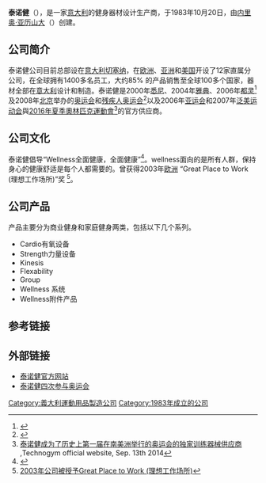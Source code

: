 {{Infobox_Company |
| company_name = Technogym
| company_logo = 
| company_slogan = The wellness company
| foundation = 1983年
| location = {{flag | Italy}} , [[切塞纳|切塞纳]]
| key_people = 创始人[[内里奥·亚历山大|-{内里奥·亚历山大}-]]
| industry = [[健身|健身]]
| products = 健身器材
| num_employees = 1400（2005年）
| homepage = http://www.technogym.com/
}}
'''泰诺健'''（{{lang-en|'''Technogym'''}}），是一家[[意大利|意大利]]的健身器材设计生产商，于1983年10月20日，由[[内里奥·亚历山大|内里奥·亚历山大]]（{{lang|en|Nerio Alessandri}}）创建。

==公司简介==
泰诺健公司目前总部设在[[意大利|意大利]][[切塞纳|切塞纳]]，在[[欧洲|欧洲]]、[[亚洲|亚洲]]和[[美国|美国]]开设了12家直属分公司，在全球拥有1400多名员工，大约85% 的产品销售至全球100多个国家，器材全部在[[意大利|意大利]]设计和制造。泰诺健是2000年[[悉尼|悉尼]]、2004年[[雅典|雅典]]、2006年[[都灵|都灵]]<ref>{{Cite web |url=http://sports.sohu.com/20061115/n246408203.shtml |title=泰诺健成为2005-2008年多哈亚运会中国体育代表团健身器材合作伙伴 |accessdate=2010-01-29 |archive-date=2014-09-13 |archive-url=https://web.archive.org/web/20140913102704/http://sports.sohu.com/20061115/n246408203.shtml |dead-url=no }}</ref>及2008年[[北京|北京]]举办的[[奥运会|奥运会]]和[[残疾人奥运会|残疾人奥运会]]<ref>{{Cite web |url=http://sports.sina.com.cn/o/2007-02-08/16582745995.shtml |title=泰诺健成为2008年北京奥运会健身器材独家供应商 |accessdate=2010-01-29 |archive-date=2014-09-13 |archive-url=https://web.archive.org/web/20140913102949/http://sports.sina.com.cn/o/2007-02-08/16582745995.shtml |dead-url=no }}</ref>以及2006年[[亚运会|亚运会]]和2007年[[泛美运动会|泛美运动会]]與[[2016年夏季奧林匹克運動會|2016年夏季奧林匹克運動會]]<ref>[http://www.technogym.com/tw/company/news-and-events/news/corporate/rio-2016-olympics-cho/23427 泰诺健成为了历史上第一届在南美洲举行的奥运会的独家训练器械供应商] {{Wayback|url=http://www.technogym.com/tw/company/news-and-events/news/corporate/rio-2016-olympics-cho/23427 |date=20140913104248 }},Technogym official website, Sep. 13th 2014</ref>的官方供应商。

==公司文化==
泰诺健倡导“Wellness全面健康，全面健康”<ref>{{Cite web |url=http://sh.sina.com.cn/20080310/124888551.shtml |title=泰诺健倡导wellness健康理念 |accessdate=2010-01-29 |archive-date=2008-07-25 |archive-url=https://web.archive.org/web/20080725015408/http://sh.sina.com.cn/20080310/124888551.shtml |dead-url=no }}</ref>。wellness面向的是所有人群，保持身心的健康舒适是每个人都需要的。曾获得2003年[[欧洲|欧洲]] “Great Place to Work (理想工作场所)”奖 <ref>[http://www.greatplacetowork.com/what_we_do/lists.php?year=2003&listname=it 2003年公司被授予Great Place to Work (理想工作场所)]</ref>。

== 公司产品 ==
产品主要分为商业健身和家庭健身两类，包括以下几个系列。
*Cardio有氧设备
*Strength力量设备
*Kinesis
*Flexability
*Group
*Wellness 系统
*Wellness附件产品

==参考链接==
{{reflist}}

== 外部链接 ==
*[http://www.technogym.com 泰诺健官方网站]{{Wayback|url=http://www.technogym.com/ |date=20080516045005 }}
*[http://sports.sina.com.cn/o/2007-02-09/16332747931.shtml 泰诺健四次参与奥运会]{{Wayback|url=http://sports.sina.com.cn/o/2007-02-09/16332747931.shtml |date=20160304095238 }}

[[Category:義大利運動用品製造公司|Category:義大利運動用品製造公司]]
[[Category:1983年成立的公司|Category:1983年成立的公司]]